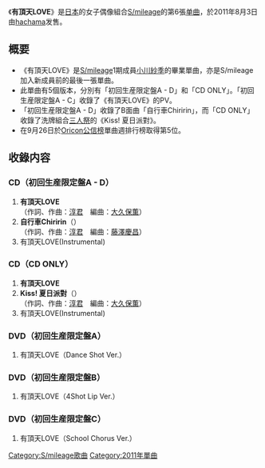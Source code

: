 {{unreferenced|time=2011-07-31T09:53:59+00:00}}
{{Infobox Single
| Name           = 有頂天LOVE
| Cover          = Smileage - Uchouten LOVE.jpg
| Artist         = [[S/mileage|S/mileage]]
| Album          = [[S/mileage_精選輯完全版①|S/mileage 精選輯完全版①]]
| A-side         = 有頂天LOVE
| B-side         = 自行車Chiririn<br/>Kiss! 夏日派對
| Released       = 2011年8月3日
| Format         = [[單曲|單曲]]
| Recorded       = 2011年<br/>{{JPN}}
| Genre          = [[J-POP|J-POP]]
| Lenght         =
| Label          = [[hachama|hachama]]
| Writer         = [[淳君|淳君]]
| Producer       = 淳君
| Certification  = 
| Chart position = * 週榜最高排名第5位<small>（[[Oricon公信榜|Oricon]]）</small> 
| Last single    = [[噓聲的愛_Buu!|噓聲的愛 Buu!]]<br/>（2011年）
| This single    = '''有頂天LOVE'''<br/>（2011年）
| Next single    = [[站起來女孩|站起來女孩]]<br/>（2011年）
| Misc           =
}}

《'''有頂天LOVE'''》是[[日本|日本]]的女子偶像組合[[S/mileage|S/mileage]]的第6張[[单曲|单曲]]，於2011年8月3日由[[hachama|hachama]]发售。

== 概要 ==
* 《有頂天LOVE》是[[S/mileage|S/mileage]]1期成員[[小川紗季|小川紗季]]的畢業單曲，亦是S/mileage加入新成員前的最後一張單曲。
* 此單曲有5個版本，分別有「初回生産限定盤A - D」和「CD ONLY」。「初回生産限定盤A - C」收錄了《有頂天LOVE》的PV。
* 「初回生産限定盤A - D」收錄了B面曲「自行車Chiririn」，而「CD ONLY」收錄了洗牌組合[[三人祭|三人祭]]的《Kiss! 夏日派對》。
* 在9月26日於[[Oricon公信榜|Oricon公信榜]]單曲週排行榜取得第5位。

== 收錄内容 ==
===CD（初回生産限定盤A - D）===
# '''有頂天LOVE'''<br/>（作詞、作曲：[[淳君|淳君]]　編曲：[[大久保薫|大久保薫]]）
# '''自行車Chiririn'''（{{lang|ja|自転車チリリン}}）<br/>（作詞、作曲：[[淳君|淳君]]　編曲：[[藤澤慶昌|藤澤慶昌]]）
# 有頂天LOVE(Instrumental)

===CD（CD ONLY）===
# '''有頂天LOVE'''
# '''Kiss! 夏日派對'''（{{lang|ja|チュッ! 夏パ〜ティ}}）<br/>（作詞、作曲：[[淳君|淳君]]　編曲：[[大久保薫|大久保薫]]）
# 有頂天LOVE(Instrumental)


===DVD（初回生産限定盤A）===
# 有頂天LOVE（Dance Shot Ver.）

===DVD（初回生産限定盤B）===
# 有頂天LOVE（4Shot Lip Ver.）

===DVD（初回生産限定盤C）===
# 有頂天LOVE（School Chorus Ver.）

{{S/mileage}}

{{DEFAULTSORT:Uchouten LOVE}}
[[Category:S/mileage歌曲|Category:S/mileage歌曲]]
[[Category:2011年單曲|Category:2011年單曲]]